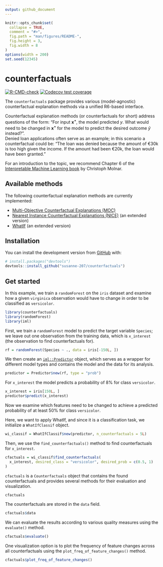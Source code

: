 ```yaml
---
output: github_document
---
```


<!-- README.md is generated from README.Rmd. Please edit that file -->

```r
knitr::opts_chunk$set(
  collapse = TRUE,
  comment = "#>",
  fig.path = "man/figures/README-",
  fig.height = 3,
  fig.width = 8
)
options(width = 200)
set.seed(12345)
```

# counterfactuals

<!-- badges: start -->
[![R-CMD-check](https://github.com/susanne-207/counterfactuals/workflows/R-CMD-check/badge.svg)](https://github.com/susanne-207/counterfactuals/actions)
[![Codecov test coverage](https://codecov.io/gh/susanne-207/counterfactuals/branch/main/graph/badge.svg)](https://codecov.io/gh/susanne-207/counterfactuals?branch=main)
<!-- badges: end -->

The `counterfactuals` package provides various (model-agnostic) counterfactual explanation methods via a unified R6-based interface.

Counterfactual explanation methods (or counterfactuals for short) address questions of the form: 
"For input $\mathbf{x^{\star}}$, the model predicted $y$. What would
need to be changed in $\mathbf{x^{\star}}$ for the model to predict the desired outcome $\tilde{y}$ instead?". \
Denied loan applications often serve as an example;
in this scenario a counterfactual could be: "The loan was denied because the amount of €30k is too high 
given the income. If the amount had been €20k, the loan would have been granted."

For an introduction to the topic, we recommend Chapter 6 of the [Interpretable Machine Learning book](https://christophm.github.io/interpretable-ml-book/) by Christoph Molnar.

## Available methods

The following counterfactual explanation methods are currently implemented:

- [Multi-Objective Counterfactual Explanations (MOC)](https://link.springer.com/chapter/10.1007%2F978-3-030-58112-1_31) 
- [Nearest Instance Counterfactual Explanations (NICE)](https://arxiv.org/abs/2104.07411) (an extended version)
- [WhatIf](https://arxiv.org/abs/1907.04135) (an extended version)

## Installation

You can install the development version from [GitHub](https://github.com/) with:

``` r
# install.packages("devtools")
devtools::install_github("susanne-207/counterfactuals")
```
## Get started

In this example, we train a `randomForest` on the `iris` dataset and examine how a given `virginica` observation 
would have to change in order to be classified as `versicolor`. 

```r
library(counterfactuals)
library(randomForest)
library(iml)
```

First, we train a `randomForest` model to predict the target variable `Species`; we leave out one observation from the training 
data, which is `x_interest` (the observation to find counterfactuals for).
```r
rf = randomForest(Species ~ ., data = iris[-150L, ])
```

We then create an [`iml::Predictor`](https://christophm.github.io/iml/reference/Predictor.html) object, which serves as 
a wrapper for different model types and contains the model and the data for its analysis.

```r
predictor = Predictor$new(rf, type = "prob")
```

For `x_interest` the model predicts a probability of 8% for class `versicolor`.

```r
x_interest = iris[150L, ]
predictor$predict(x_interest)
```

Now we examine which features need to be changed to achieve a predicted probability of at least 50% for class `versicolor`.

Here, we want to apply WhatIf, and since it is a classification task, we initialize a `WhatIfClassif` object.

```r
wi_classif = WhatIfClassif$new(predictor, n_counterfactuals = 5L)
```


Then, we use the `find_counterfactuals()` method to find counterfactuals for `x_interest`.

```r
cfactuals = wi_classif$find_counterfactuals(
  x_interest, desired_class = "versicolor", desired_prob = c(0.5, 1)
)
```

`cfactuals` is a `Counterfactuals` object that contains the found counterfactuals and provides 
several methods for their evaluation and visualization.

```r
cfactuals
```

The counterfactuals are stored in the `data` field.
```r
cfactuals$data
```


We can evaluate the results according to various quality measures using the `evaluate()` method.
```r
cfactuals$evaluate()
```

One visualization option is to plot the frequency of feature changes across all counterfactuals using the
`plot_freq_of_feature_changes()` method.

```r
cfactuals$plot_freq_of_feature_changes()
```






